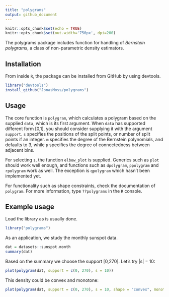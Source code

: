 ```yaml
---
title: "polygrams"
output: github_document
---
```


```r
knitr::opts_chunk$set(echo = TRUE)
knitr::opts_chunk$set(out.width='750px', dpi=200)
```
The polygrams package includes function for handling of *Bernstein polygrams*, a class of non-parametric density estimators. 

## Installation
From inside `R`, the package can be installed from GitHub by using devtools.

```r
library("devtools")
install_github("JonasMoss/polygrams")
```


## Usage
The core function is `polygram`, which calculates a polygram based on the supplied `data`, which is its first argument. When `data` has supported different form [0,1], you should consider supplying it with the argument `support`. `s` specifies the positions of the split points, or number of split points if an integer. `m` specifies the degree of the Bernstein polynomials, and defaults to 3, while `p` specifies the degree of connectedness between adjacent bins.

For selecting `s`, the function `elbow_plot`  is supplied. Generics such as `plot` should work well enough, and functions such as `dpolygram`, `ppolygram`  and `rpolygram`  work as well. The exception is `qpolygram` which hasn't been implemented yet.

For functionality such as shape constraints, check the documentation of `polygram`. For more information, type `??polygrams` in the `R` console.

## Example usage

Load the library as is usually done.

```r
library("polygrams")
```

As an application, we study the monthly sunspot data.

```r
dat = datasets::sunspot.month
summary(dat)
```

Based on the summary we choose the support [0,270]. Let's try |s| = 10:

```r
plot(polygram(dat, support = c(0, 270), s = 10))
```

This density could be convex and monotone:

```r
plot(polygram(dat, support = c(0, 270), s = 10, shape = "convex", monotone = "decreasing"))
```
